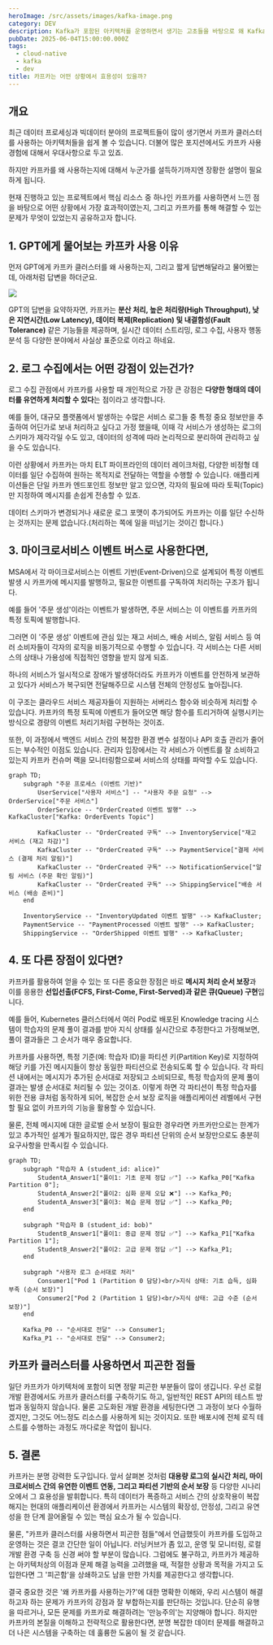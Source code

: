 ```yaml
---
heroImage: /src/assets/images/kafka-image.png
category: DEV
description: Kafka가 포함된 아키텍처를 운영하면서 생기는 고초들을 바탕으로 왜 Kafka를 써야만 했는지 고민을 공유하는 글
pubDate: 2025-06-04T15:00:00.000Z
tags:
  - cloud-native
  - kafka
  - dev
title: 카프카는 어떤 상황에서 효용성이 있을까?
---
```


## 개요

최근 데이터 프로세싱과 빅데이터 분야의 프로젝트들이 많이 생기면서 카프카 클러스터를 사용하는 아키텍처들을 쉽게 볼 수 있습니다. 더불어 많은 포지션에서도 카프카 사용 경험에 대해서 우대사항으로 두고 있죠.

하지만 카프카를 왜 사용하는지에 대해서 누군가를 설득하기까지엔 장황한 설명이 필요하게 됩니다.

현재 진행하고 있는 프로젝트에서 핵심 리소스 중 하나인 카프카를 사용하면서 느낀 점을 바탕으로 어떤 상황에서 가장 효과적이였는지, 그리고 카프카를 통해 해결할 수 있는 문제가 무엇이 있었는지 공유하고자 합니다.

## 1. GPT에게 물어보는 카프카 사용 이유

먼저 GPT에게 카프카 클러스터를 왜 사용하는지, 그리고 짧게 답변해달라고 물어봤는데, 아래처럼 답변을 하더군요.

![](/src/assets/images/kafka-gpt.png)

GPT의 답변을 요약하자면, 카프카는 **분산 처리, 높은 처리량(High Throughput), 낮은 지연시간(Low Latency), 데이터 복제(Replication) 및 내결함성(Fault Tolerance)** 같은 기능들을 제공하며,
실시간 데이터 스트리밍, 로그 수집, 사용자 행동 분석 등 다양한 분야에서 사실상 표준으로 이라고 하네요.


## 2. 로그 수집에서는 어떤 강점이 있는건가?

로그 수집 관점에서 카프카를 사용할 때 개인적으로 가장 큰 강점은 **다양한 형태의 데이터를 유연하게 처리할 수 있다**는 점이라고 생각합니다.

예를 들어, 대규모 플랫폼에서 발생하는 수많은 서비스 로그들 중 특정 중요 정보만을 추출하여 어딘가로 보내 처리하고 싶다고 가정 했을때,
이때 각 서비스가 생성하는 로그의 스키마가 제각각일 수도 있고, 데이터의 성격에 따라 논리적으로 분리하여 관리하고 싶을 수도 있습니다.

이런 상황에서 카프카는 마치 ELT 파이프라인의 데이터 레이크처럼, 다양한 비정형 데이터를 일단 수집하여 원하는 목적지로 전달하는 역할을 수행할 수 있습니다.
애플리케이션들은 단일 카프카 엔드포인트 정보만 알고 있으면, 각자의 필요에 따라 토픽(Topic)만 지정하여 메시지를 손쉽게 전송할 수 있죠.

데이터 스키마가 변경되거나 새로운 로그 포맷이 추가되어도 카프카는 이를 일단 수신하는 것까지는 문제 없습니다.(처리하는 쪽에 일을 떠넘기는 것이긴 합니다.)


## 3. 마이크로서비스 이벤트 버스로 사용한다면,

MSA에서 각 마이크로서비스는 이벤트 기반(Event-Driven)으로 설계되어 특정 이벤트 발생 시 카프카에 메시지를 발행하고, 필요한 이벤트를 구독하여 처리하는 구조가 됩니다.

예를 들어 '주문 생성'이라는 이벤트가 발생하면, 주문 서비스는 이 이벤트를 카프카의 특정 토픽에 발행합니다. 

그러면 이 '주문 생성' 이벤트에 관심 있는 재고 서비스, 배송 서비스, 알림 서비스 등 여러 소비자들이 각자의 로직을 비동기적으로 수행할 수 있습니다.
각 서비스는 다른 서비스의 상태나 가용성에 직접적인 영향을 받지 않게 되죠. 

하나의 서비스가 일시적으로 장애가 발생하더라도 카프카가 이벤트를 안전하게 보관하고 있다가 서비스가 복구되면 전달해주므로 시스템 전체의 안정성도 높아집니다.

이 구조는 클라우드 서비스 제공자들이 지원하는 서버리스 함수와 비슷하게 처리할 수 있습니다. 카프카의 특정 토픽에 이벤트가 들어오면 해당 함수를 트리거하여 실행시키는 방식으로 경량의 이벤트 처리기처럼 구현하는 것이죠.

또한, 이 과정에서 백엔드 서비스 간의 복잡한 환경 변수 설정이나 API 호출 관리가 줄어드는 부수적인 이점도 있습니다. 관리자 입장에서는 각 서비스가 이벤트를 잘 소비하고 있는지 카프카 컨슈머 랙을 모니터링함으로써 서비스의 상태를 파악할 수도 있습니다.

```mermaid
graph TD;
    subgraph "주문 프로세스 (이벤트 기반)"
        UserService["사용자 서비스"] -- "사용자 주문 요청" --> OrderService["주문 서비스"]
        OrderService -- "OrderCreated 이벤트 발행" --> KafkaCluster["Kafka: OrderEvents Topic"]
        
        KafkaCluster -- "OrderCreated 구독" --> InventoryService["재고 서비스 (재고 차감)"]
        KafkaCluster -- "OrderCreated 구독" --> PaymentService["결제 서비스 (결제 처리 알림)"]
        KafkaCluster -- "OrderCreated 구독" --> NotificationService["알림 서비스 (주문 확인 알림)"]
        KafkaCluster -- "OrderCreated 구독" --> ShippingService["배송 서비스 (배송 준비)"]
    end

    InventoryService -- "InventoryUpdated 이벤트 발행" --> KafkaCluster;
    PaymentService -- "PaymentProcessed 이벤트 발행" --> KafkaCluster;
    ShippingService -- "OrderShipped 이벤트 발행" --> KafkaCluster;
```

## 4. 또 다른 장점이 있다면?

카프카를 활용하여 얻을 수 있는 또 다른 중요한 장점은 바로 **메시지 처리 순서 보장**과 이를 응용한 **선입선출(FCFS, First-Come, First-Served)과 같은 큐(Queue) 구현**입니다.

예를 들어, Kubernetes 클러스터에서 여러 Pod로 배포된 Knowledge tracing 시스템이 학습자의 문제 풀이 결과를 받아 지식 상태를 실시간으로 추정한다고 가정해보면, 풀이 결과들은 그 순서가 매우 중요합니다.

카프카를 사용하면, 특정 기준(예: 학습자 ID)을 파티션 키(Partition Key)로 지정하여 해당 키를 가진 메시지들이 항상 동일한 파티션으로 전송되도록 할 수 있습니다.
각 파티션 내에서는 메시지가 추가된 순서대로 저장되고 소비되므로, 특정 학습자의 문제 풀이 결과는 발생 순서대로 처리될 수 있는 것이죠.
이렇게 하면 각 파티션이 특정 학습자를 위한 전용 큐처럼 동작하게 되어, 복잡한 순서 보장 로직을 애플리케이션 레벨에서 구현할 필요 없이 카프카의 기능을 활용할 수 있습니다.

물론, 전체 메시지에 대한 글로벌 순서 보장이 필요한 경우라면 카프카만으로는 한계가 있고 추가적인 설계가 필요하지만, 많은 경우 파티션 단위의 순서 보장만으로도 충분히 요구사항을 만족시킬 수 있습니다.

```mermaid
graph TD;
    subgraph "학습자 A (student_id: alice)"
        StudentA_Answer1["풀이1: 기초 문제 정답 ✅"] --> Kafka_P0["Kafka Partition 0"];
        StudentA_Answer2["풀이2: 심화 문제 오답 ❌"] --> Kafka_P0;
        StudentA_Answer3["풀이3: 복습 문제 정답 ✅"] --> Kafka_P0;
    end

    subgraph "학습자 B (student_id: bob)"
        StudentB_Answer1["풀이1: 중급 문제 정답 ✅"] --> Kafka_P1["Kafka Partition 1"];
        StudentB_Answer2["풀이2: 고급 문제 정답 ✅"] --> Kafka_P1;
    end
    
    subgraph "사용자 로그 순서대로 처리"
        Consumer1["Pod 1 (Partition 0 담당)<br/>지식 상태: 기초 습득, 심화 부족 (순서 보장)"]
        Consumer2["Pod 2 (Partition 1 담당)<br/>지식 상태: 고급 수준 (순서 보장)"]
    end

    Kafka_P0 -- "순서대로 전달" --> Consumer1;
    Kafka_P1 -- "순서대로 전달" --> Consumer2;
```

## 카프카 클러스터를 사용하면서 피곤한 점들

일단 카프카가 아키텍처에 포함이 되면 정말 피곤한 부분들이 많이 생깁니다. 우선 로컬 개발 환경에서도 카프카 클러스터를 구축하기도 하고, 일반적인 REST API의 테스트 방법과 동일하지 않습니다.
물론 고도화된 개발 환경을 세팅한다면 그 과정이 보다 수월하겠지만, 그것도 어느정도 리소스를 사용하게 되는 것이지요. 또한 배포시에 전체 로직 테스트를 수행하는 과정도 까다로운 작업이 됩니다.


## 5. 결론

카프카는 분명 강력한 도구입니다. 앞서 살펴본 것처럼 **대용량 로그의 실시간 처리, 마이크로서비스 간의 유연한 이벤트 연동, 그리고 파티션 기반의 순서 보장** 등 다양한 시나리오에서 그 효용성을 발휘합니다.
특히 데이터가 폭증하고 서비스 간의 상호작용이 복잡해지는 현대의 애플리케이션 환경에서 카프카는 시스템의 확장성, 안정성, 그리고 유연성을 한 단계 끌어올릴 수 있는 핵심 요소가 될 수 있습니다.

물론, "카프카 클러스터를 사용하면서 피곤한 점들"에서 언급했듯이 카프카를 도입하고 운영하는 것은 결코 간단한 일이 아닙니다.
러닝커브가 좀 있고, 운영 및 모니터링, 로컬 개발 환경 구축 등 신경 써야 할 부분이 많습니다.
그럼에도 불구하고, 카프카가 제공하는 아키텍처상의 이점과 문제 해결 능력을 고려했을 때, 적절한 상황과 목적을 가지고 도입한다면 그 '피곤함'을 상쇄하고도 남을 만한 가치를 제공한다고 생각합니다.

결국 중요한 것은 '왜 카프카를 사용하는가?'에 대한 명확한 이해와, 우리 시스템이 해결하고자 하는 문제가 카프카의 강점과 잘 부합하는지를 판단하는 것입니다.
단순히 유행을 따르거나, 모든 문제를 카프카로 해결하려는 '만능주의'는 지양해야 합니다. 하지만 카프카의 본질을 이해하고 전략적으로 활용한다면, 분명 복잡한 데이터 문제를 해결하고 더 나은 시스템을 구축하는 데 훌륭한 도움이 될 것 같습니다.

